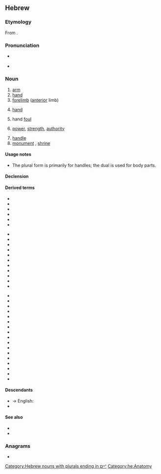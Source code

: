 ==Hebrew==

===Etymology===
{{HE root|יד}}
From {{etyl|sem-pro|he}} {{m|sem-pro|*yad-|gloss=[[hand]]}}.

===Pronunciation===
* {{a|IL}} {{IPA|he|/jad/}}
* {{a|Tiberian}} {{IPA|he|[jɔːð]}}

===Noun===
{{he-noun|wv=יָד|tr=yád|g=f|dual=ידיים|dualdwv=יָדַיִם|pl=יָדוֹת|cons=יַד|dualcons=יְדֵי|plcons=יְדוֹת}}

# [[arm]]
# [[hand]]
# [[forelimb]] ([[anterior]] limb)
# {{lb|he|card games}} [[hand]]
# {{lb|he|football}} hand [[foul]]
# [[power]], [[strength]], [[authority]]
#: {{ux|he|יָצָא '''יְדֵי''' חוֹבָתוֹ|tr=yatsá y'dey khovató|t=fulfilled his obligation|inline=1}}
# [[handle]]
# [[monument]] {{gloss|[[memorial]] [[structure]]}}, [[shrine]]

====Usage notes====
* The plural form {{m|he|יָדוֹת|tr=yadót}} is primarily for handles; the dual is used for body parts.

====Declension====
{{he-decl|יָד|יֶדְכֶם|d|ידיים\יָדַיִם|יְדֵי־|p|יָדוֹת|יְדוֹת־}}

====Derived terms====
{{der-top}}
* {{l|he|יְדָנִי|tr=yádaní|gloss=[[manual]]|pos=a}}
* {{l|he|יָדִית|tr=yádít|gloss=[[handle]]}}
* {{l|he|לְיַד|tr=l'yád|gloss=[[near]], [[by]], [[next to]], [[alongside]]}}
* {{l|he|עַל יַד|gloss=[[beside]], [[near]]|tr=ál yád}}
* {{he-l|על ידי|wv=עַל־יְדֵי|tr=ál y'dey|gloss=[[by]]; by means of}}
* {{he-l|כְּתַב יָד|tr=k'táv yád|gloss=[[handwriting]]}}
<!-- x -->
* {{l|he|יָצָא יְדֵי חוֹבָה|tr=yatsá y'dey khová|gloss=to do the [[minimum]] needed}}
* {{he-l|איבד את הידיים והרגליים|dwv=אִבֵּד אֶת הַיָּדַיִם וְהָרַגְלַיִם|lit=to lose one's hands and feet}}
* {{l|he|אֵין לוֹ יָד בַּדָּבָר|tr=ein lo yad badavár|gloss=to have no hand in the matter}}
* {{l|he|בָּא לְיָדוֹ|tr=ba l'yadó|gloss=to get a chance or an opportunity|lit=to come to one's hand}}
* {{l|he|מִכָּל הַבָּא לַיָּד|tr=mikol haba layad|gloss=from what's available|lit=from everything that comes to hand}}
* {{l|he|בְּהֶנֵף יָד||with a wave of one's hand ; offhandedly}}
* {{l|he|בְּהֶשֵּׂג יָד|lit=with the reach of a hand|gloss=available}}
* {{he-l|בחוזק יד|dwv=בְּחֹזֶק יָד}}
* {{l|he|בְּיַד בַּרְזֶל|lit=with an iron hand}}
* {{l|he|בְּיָד חֲזָקָה|lit=with a strong hand}}
* {{l|he|בְּיָד קָשָׁה|lit=with a hard hand}}
{{der-mid}}
* {{l|he|בְּיָד רְחָבָה|lit=with a wide hand}}
* {{l|he|בְּיָד רַכָּה|lit=with a soft hand}}
* {{l|he|בְּיָד רָמָה|lit=with an upper hand}}
* {{l|he|בִּידֵי שָׁמַיִם|lit=with the hands of heaven}}
* {{he-l|בידיים ריקות|dwv=בְּיָדַיִם רֵיקוֹת|lit=with empty hands}}
* {{l|he|בְּמוֹ יָדָיו||with one's own hands}}
* {{l|he|בִּקֵּשׁ אֶת יָדָהּ|lit=to request her hand||to propose a marriage}}
* {{he-l|בשתי ידיים|dwv=בִּשְׁתֵּי יָדַיִם|lit=with two hands||by one's own}}
* {{l|he|גָּבְרָה יָדוֹ|lit=one's hands became stronger}}
* {{l|he|דָּחָה בִּשְׁתֵּי יָדָיו|lit=to reject with one's two hands}}
* {{he-l|דחף ידיים|dwv=דָּחַף יָדַיִם|gloss=to pet, to stroke|lit=to push hands}}
* {{l|he|הוֹצִיא מִתַּחַת יָדוֹ|lit=to remove under one's hand}}
* {{he-l|הורדת ידיים|dwv=הוֹרָדַת יָדַיִם||arm wrestling}}
* {{l|he|הוֹשִׁיט יָד||to lend out a hand}}
* {{l|he|הִזְדַּמֵּן לְיָדָיו|lit=to become available to one's hands}}
* {{he-l|החליף ידיים|dwv=הֶחְלִיף יָדַיִם|gloss=to change ownership|lit=to change hands}}
* {{l|he|הַיָּד הַשְּׁחֹרָה|lit=the black hand}}
{{der-bottom}}

====Descendants====
* → English: {{link|en|yad}}
* {{desc|nl|jatten|bor=1}}

====See also====
* {{l|he|אצבע|tr='etsbá'|g=f}}
* {{l|he|רגל|tr=régel|g=f}}

===Anagrams===
* {{l|he|די}}

[[Category:Hebrew nouns with plurals ending in ־יים]]
[[Category:he:Anatomy]]
